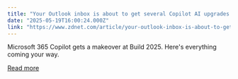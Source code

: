```yaml
---
title: "Your Outlook inbox is about to get several Copilot AI upgrades for free - here's what's new"
date: "2025-05-19T16:00:24.000Z"
link: "https://www.zdnet.com/article/your-outlook-inbox-is-about-to-get-several-copilot-ai-upgrades-for-free-heres-whats-new/"
---
```


Microsoft 365 Copilot gets a makeover at Build 2025. Here's everything coming your way.

[Read more](https://www.zdnet.com/article/your-outlook-inbox-is-about-to-get-several-copilot-ai-upgrades-for-free-heres-whats-new/)
